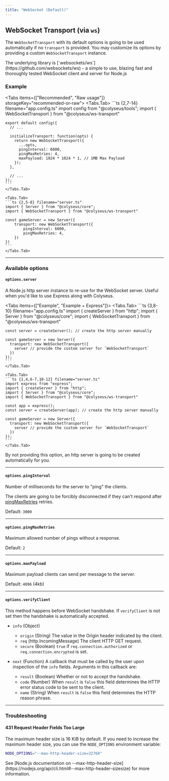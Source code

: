 ```yaml
---
title: "WebSocket (Default)"
---
```


## WebSocket Transport (via `ws`)

The `WebSocketTransport` with its default options is going to be used automatically if no `transport` is provided. You may customize its options by providing a custom `WebSocketTransport` instance.

<Callout type="info">
    The underlying library is [`websockets/ws`](https://github.com/websockets/ws) - a simple to use, blazing fast and thoroughly tested WebSocket client and server for Node.js
</Callout>

### Example

<Tabs items={["Recommended", "Raw usage"]} storageKey="recommended-or-raw">
    <Tabs.Tab>
    ```ts {2,7-14} filename="app.config.ts"
    import config from "@colyseus/tools";
    import { WebSocketTransport } from "@colyseus/ws-transport"

    export default config({
      // ...

      initializeTransport: function(opts) {
        return new WebSocketTransport({
          ...opts,
          pingInterval: 6000,
          pingMaxRetries: 4,
          maxPayload: 1024 * 1024 * 1, // 1MB Max Payload
        });
      },

      // ...
    });
    ```
    </Tabs.Tab>

    <Tabs.Tab>
    ```ts {2,5-8} filename="server.ts"
    import { Server } from "@colyseus/core";
    import { WebSocketTransport } from "@colyseus/ws-transport"

    const gameServer = new Server({
        transport: new WebSocketTransport({
            pingInterval: 6000,
            pingMaxRetries: 4,
        })
    })
    ```
    </Tabs.Tab>
</Tabs>

---

### Available options

#### `options.server`

A Node.js http server instance to re-use for the WebSocket server. Useful when you'd like to use Express along with Colyseus.

<Tabs items={["Example", "Example + Express"]}>
    <Tabs.Tab>
    ```ts {3,8-10} filename="app.config.ts"
    import { createServer } from "http";
    import { Server } from "@colyseus/core";
    import { WebSocketTransport } from "@colyseus/ws-transport"

    const server = createServer(); // create the http server manually

    const gameServer = new Server({
      transport: new WebSocketTransport({
        server // provide the custom server for `WebSocketTransport`
      })
    });
    ```
    </Tabs.Tab>

    <Tabs.Tab>
    ```ts {1,4,6-7,10-12} filename="server.ts"
    import express from "express";
    import { createServer } from "http";
    import { Server } from "@colyseus/core";
    import { WebSocketTransport } from "@colyseus/ws-transport"

    const app = express();
    const server = createServer(app); // create the http server manually

    const gameServer = new Server({
      transport: new WebSocketTransport({
        server // provide the custom server for `WebSocketTransport`
      })
    });
    ```
    </Tabs.Tab>
</Tabs>

By not providing this option, an http server is going to be created automatically for you.

---

#### `options.pingInterval`

Number of milliseconds for the server to "ping" the clients.

The clients are going to be forcibly disconnected if they can't respond after [pingMaxRetries](#optionspingmaxretries) retries.

Default: `3000`

---

#### `options.pingMaxRetries`

Maximum allowed number of pings without a response.

Default: `2`

---

#### `options.maxPayload`

Maximum payload clients can send per message to the server.

Default: `4096` (4kb)

---

#### `options.verifyClient`

This method happens before WebSocket handshake. If `verifyClient` is not set
then the handshake is automatically accepted.

- `info` (Object)
    - `origin` (String) The value in the Origin header indicated by the client.
    - `req` (http.IncomingMessage) The client HTTP GET request.
    - `secure` (Boolean) `true` if `req.connection.authorized` or `req.connection.encrypted` is set.

- `next` (Function) A callback that must be called by the user upon inspection of the `info` fields. Arguments in this callback are:
    - `result` (Boolean) Whether or not to accept the handshake.
    - `code` (Number) When `result` is `false` this field determines the HTTP error status code to be sent to the client.
    - `name` (String) When `result` is `false` this field determines the HTTP reason phrase.


---

### Troubleshooting

#### 431 Request Header Fields Too Large

The maximum header size is 16 KiB by default. If you need to increase the maximum header size, you can use the `NODE_OPTIONS` environment variable:

```bash
NODE_OPTIONS="--max-http-header-size=32768"
```

<Callout type="info">
    See [Node.js documentation on --max-http-header-size](https://nodejs.org/api/cli.html#--max-http-header-sizesize) for more information.
</Callout>
